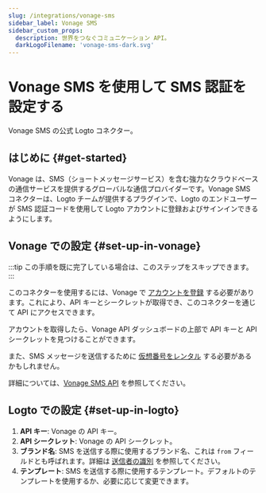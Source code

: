 ```yaml
---
slug: /integrations/vonage-sms
sidebar_label: Vonage SMS
sidebar_custom_props:
  description: 世界をつなぐコミュニケーション API。
  darkLogoFilename: 'vonage-sms-dark.svg'
---
```



# Vonage SMS を使用して SMS 認証を設定する

Vonage SMS の公式 Logto コネクター。

<GuideTip />

## はじめに \{#get-started}

Vonage は、SMS（ショートメッセージサービス）を含む強力なクラウドベースの通信サービスを提供するグローバルな通信プロバイダーです。Vonage SMS コネクターは、Logto チームが提供するプラグインで、Logto のエンドユーザーが SMS 認証コードを使用して Logto アカウントに登録およびサインインできるようにします。

## Vonage での設定 \{#set-up-in-vonage}

:::tip
この手順を既に完了している場合は、このステップをスキップできます。
:::

このコネクターを使用するには、Vonage で [アカウントを登録](https://developer.vonage.com/en/account/guides/dashboard-management#create-and-configure-a-vonage-account) する必要があります。これにより、API キーとシークレットが取得でき、このコネクターを通じて API にアクセスできます。

アカウントを取得したら、Vonage API ダッシュボードの上部で API キーと API シークレットを見つけることができます。

また、SMS メッセージを送信するために [仮想番号をレンタル](https://developer.vonage.com/en/numbers/guides/number-management#rent-a-virtual-number) する必要があるかもしれません。

詳細については、[Vonage SMS API](https://developer.vonage.com/en/messaging/sms/overview) を参照してください。

## Logto での設定 \{#set-up-in-logto}

1. **API キー**: Vonage の API キー。
2. **API シークレット**: Vonage の API シークレット。
3. **ブランド名**: SMS を送信する際に使用するブランド名、これは `from` フィールドとも呼ばれます。詳細は [送信者の識別](https://developer.vonage.com/en/messaging/sms/guides/custom-sender-id) を参照してください。
4. **テンプレート**: SMS を送信する際に使用するテンプレート。デフォルトのテンプレートを使用するか、必要に応じて変更できます。
